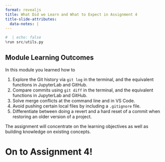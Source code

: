 ```yaml
---
format: revealjs
title: What Did we Learn and What to Expect in Assignment 4
title-slide-attributes:
  data-notes: |
---
```


```python
#  | echo: false
%run src/utils.py
```


## Module Learning Outcomes

In this module you learned how to

1. Explore the Git history via `git log` in the terminal, and the equivalent functions in JupyterLab and GitHub.
2. Compare commits using `git diff` in the terminal, and the equivalent functions in JupyterLab and GitHub.
3. Solve merge conflicts at the command line and in VS Code.
4. Avoid pushing certain local files by including a `.gitignore` file.
5. Differentiate between doing a revert and a hard reset of a commit when restoring an older version of a project.


:::{.notes}
The assignment will concentrate on the learning objectives as well as building knowledge on existing concepts.
:::


# On to Assignment 4!